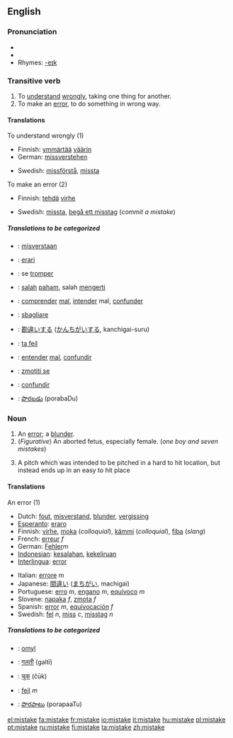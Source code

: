 ==English==

===Pronunciation===
*{{SAMPA|/mIs"teIk/}}
*{{IPA|/mɪs'teɪk/}}
*Rhymes: [[Rhymes:English:-eɪk|-eɪk]]

===Transitive verb===
{{en-verb|mistakes|mistaking|mistook|mistaken}}

# To [[understand]] [[wrongly]], taking one thing for another.
# To make an [[error]], to do something in wrong way.

====Translations====
;To understand wrongly (1)
{{top}}
*Finnish: [[ymmärtää]] [[väärin]]
*German: [[missverstehen]]
{{mid}}
*Swedish: [[missförstå]], [[missta]]
{{bottom}}

;To make an error (2)
{{top}}
*Finnish: [[tehdä]] [[virhe]]
{{mid}}
*Swedish: [[missta]], [[begå ett misstag]] (''commit a mistake'')
{{bottom}}

=====Translations to be categorized=====
{{checktrans}}
{{top}}
*{{ttbc|Dutch}}: [[misverstaan]]
*{{ttbc|Esperanto}}: [[erari]]
*{{ttbc|French}}: se [[tromper]]
*{{ttbc|Indonesian}}: [[salah]] [[paham]], salah [[mengerti]]
*{{ttbc|Interlingua}}: [[comprender]] [[mal]], [[intender]] mal, [[confunder]]
*{{ttbc|Italian}}: [[sbagliare]]
{{mid}}
*{{ttbc|Japanese}}: [[勘違い]]する ([[かんちがい]]する, kanchigai-suru)
*{{ttbc|Norwegian}}: [[ta feil]]
*{{ttbc|Portuguese}}: [[entender]] [[mal]], [[confundir]]
*{{ttbc|Slovene}}: [[zmotiti se]]
*{{ttbc|Spanish}}: [[confundir]]
*{{ttbc|Telugu}}: [[పొరబడు]] (porabaDu)
{{bottom}}

===Noun===
{{en-noun}}

# An [[error]]; a [[blunder]].
#(''Figurative'') An aborted fetus, especially female.  (''one boy and seven mistakes'')
#{{baseball}} A pitch which was intended to be pitched in a hard to hit location, but instead ends up in an easy to hit place

====Translations====
;An error (1)
{{top}}
*Dutch: [[fout]], [[misverstand]], [[blunder]], [[vergissing]]
*[[Esperanto]]: [[eraro]]
*Finnish: [[virhe]], [[moka]] (''colloquial''), [[kämmi]] (''colloquial''), [[fiba]] (''slang'')
*French: [[erreur]] ''f''
*German: [[Fehler]]''m''
*[[Indonesian]]: [[salah|kesalahan]], [[keliru|kekeliruan]]
*[[Interlingua]]: [[error]]
{{mid}}
*Italian: [[errore]] ''m''
*Japanese: [[間違い]] ([[まちがい]], machigai)
*Portuguese: [[erro]] ''m'', [[engano]] ''m'', [[equívoco]] ''m''
*Slovene: [[napaka]] ''f'', [[zmota]] ''f''
*Spanish: [[error]] ''m'', [[equivocación]] ''f''
*Swedish: [[fel]] ''n'', [[miss]] ''c'', [[misstag]] ''n''
{{bottom}}

=====Translations to be categorized=====
{{checktrans}}
{{top}}
*{{ttbc|Czech}}: [[omyl]] {{m}}
*{{ttbc|Hindi}}: [[गलती]] (galtī)
*{{ttbc|Marathi}}: [[चूक]] (čūk)
{{mid}}
*{{ttbc|Norwegian}}: [[feil]] ''m''
*{{ttbc|Telugu}}: [[పొరపాటు]] (porapaaTu)
{{bottom}}

[[el:mistake]]
[[fa:mistake]]
[[fr:mistake]]
[[io:mistake]]
[[it:mistake]]
[[hu:mistake]]
[[pl:mistake]]
[[pt:mistake]]
[[ru:mistake]]
[[fi:mistake]]
[[ta:mistake]]
[[zh:mistake]]